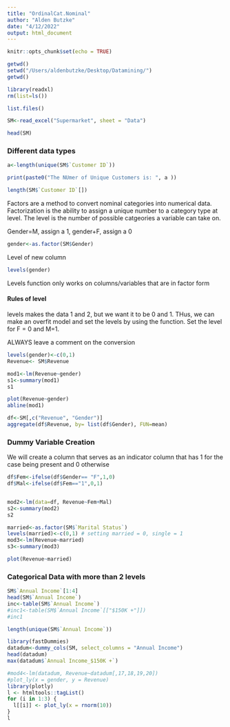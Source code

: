 ```yaml
---
title: "OrdinalCat.Nominal"
author: "Alden Butzke"
date: "4/12/2022"
output: html_document
---
```


```r
knitr::opts_chunk$set(echo = TRUE)
```

```r
getwd()
setwd("/Users/aldenbutzke/Desktop/Datamining/")
getwd()

library(readxl)
rm(list=ls())

list.files()

SM<-read_excel("Supermarket", sheet = "Data")

head(SM)
```

### Different data types

```r
a<-length(unique(SM$`Customer ID`))

print(paste0("The NUmer of Unique Customers is: ", a ))

length(SM$`Customer ID`[])
```

Factors are a method to convert nominal categories into numerical data. Factorization is the ability to assign a unique number to a category type at level. The level is the number of possible catgeories a variable can take on.  

Gender=M, assign a 1, gender+F, assign a 0  

```r
gender<-as.factor(SM$Gender)
```
Level of new column

```r
levels(gender)
```
Levels function only works on columns/variables that are in factor form 

#### Rules of level 

levels makes the data 1 and 2, but we want it to be 0 and 1. THus, we can make an overfit model and set the levels by using the function. Set the level for F = 0 and M=1.  

ALWAYS leave a comment on the conversion 

```r
levels(gender)<-c(0,1)
Revenue<- SM$Revenue

mod1<-lm(Revenue~gender)
s1<-summary(mod1)
s1

plot(Revenue~gender)
abline(mod1)

```

```r
df<-SM[,c("Revenue", "Gender")]
aggregate(df$Revenue, by= list(df$Gender), FUN=mean)


```

### Dummy Variable Creation 

We will create a column that serves as an indicator column that has 1 for the case being present and 0 otherwise

```r
df$Fem<-ifelse(df$Gender== "F",1,0)
df$Mal<-ifelse(df$Fem=="1",0,1)


mod2<-lm(data=df, Revenue~Fem+Mal)
s2<-summary(mod2)
s2
```


```r

married<-as.factor(SM$`Marital Status`)
levels(married)<-c(0,1) # setting married = 0, single = 1 
mod3<-lm(Revenue~married) 
s3<-summary(mod3)

plot(Revenue~married)
```


### Categorical  Data with more than 2 levels 

```r
SM$`Annual Income`[1:4]
head(SM$`Annual Income`)
inc<-table(SM$`Annual Income`)
#inc1<-table(SM$`Annual Income`[["$150K +"]])
#inc1 

length(unique(SM$`Annual Income`))
```

```r
library(fastDummies)
datadum<-dummy_cols(SM, select_columns = "Annual Income")
head(datadum)
max(datadum$`Annual Income_$150K +`)
```
```r
#mod4<-lm(datadum, Revenue~datadum[,17,18,19,20])
#plot_ly(x = gender, y = Revenue)
library(plotly)
l <- htmltools::tagList()
for (i in 1:3) {
  l[[i]] <- plot_ly(x = rnorm(10))
}
l
```

